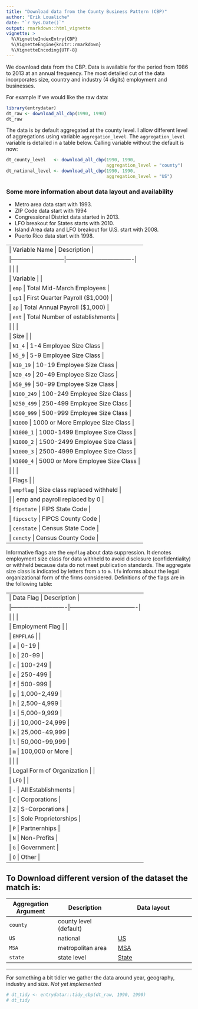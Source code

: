 ```yaml
---
title: "Download data from the County Business Pattern (CBP)"
author: "Erik Loualiche"
date: "`r Sys.Date()`"
output: rmarkdown::html_vignette
vignette: >
  %\VignetteIndexEntry{CBP}
  %\VignetteEngine{knitr::rmarkdown}
  %\VignetteEncoding{UTF-8}
---
```


We download data from the CBP. Data is available for the period from 1986 to 2013 at an annual frequency.
The most detailed cut of the data incorporates size, country and industry (4 digits) employment and businesses. 

For example if we would like the raw data:
```r
library(entrydatar)
dt_raw <- download_all_cbp(1990, 1990)
dt_raw
```

The data is by default aggregated at the county level. I allow different level of aggregations using variable `aggregation_level`. The `aggregation_level` variable is detailed in a table below. Calling variable without the default is now:
```r
dt_county_level   <- download_all_cbp(1990, 1990,
                                      aggregation_level = "county")
dt_national_level <- download_all_cbp(1990, 1990,
                                      aggregation_level = "US")
```


### Some more information about data layout and availability

- Metro area data start with 1993.
- ZIP Code data start with 1994
- Congressional District data started in 2013.
- LFO breakout for States starts with 2010.
- Island Area data and LFO breakout for U.S. start with 2008.
- Puerto Rico data start with 1998.



----------------------------------------------------------------
| Variable Name             | Description                      |
|---------------------------|----------------------------------|
|                           |                                  |
| Variable                  |                                  |
| `emp`                     | Total Mid-March Employees        |
| `qp1`                     | First Quarter Payroll ($1,000)   |
| `ap`                      | Total Annual Payroll ($1,000)    |
| `est`                     | Total Number of establishments   |
|                           |                                  |
| Size                      |                                  |
| `N1_4`                    | 1-4 Employee Size Class          |
| `N5_9`                    | 5-9 Employee Size Class          |
| `N10_19`                  | 10-19 Employee Size Class        |
| `N20_49`                  | 20-49 Employee Size Class        |
| `N50_99`                  | 50-99 Employee Size Class        |
| `N100_249`                | 100-249 Employee Size Class      |
| `N250_499`                | 250-499 Employee Size Class      |
| `N500_999`                | 500-999 Employee Size Class      |
| `N1000`                   | 1000 or More Employee Size Class |
| `N1000_1`                 | 1000-1499 Employee Size Class    |
| `N1000_2`                 | 1500-2499 Employee Size Class    |
| `N1000_3`                 | 2500-4999 Employee Size Class    |
| `N1000_4`                 | 5000 or More Employee Size Class |
|                           |                                  |
| Flags                     |                                  |
| `empflag`                 | Size class replaced withheld     |
|                           | emp and payroll replaced by 0    |
| `fipstate`                | FIPS State Code                  |
| `fipcscty`                | FIPCS County Code                |
| `censtate`                | Census State Code                |
| `cencty`                  | Census County Code               |
----------------------------------------------------------------

Informative flags are the `empflag` about data suppression. It denotes employment size class for data withheld to avoid disclosure (confidentiality) or withheld because data do not meet publication standards. The aggregate size class is indicated by letters from `a` to `m`. `lfo` informs about the legal organizational form of the firms considered. Definitions of the flags are in the following table:

-----------------------------------------------------------------
|  Data Flag                 | Description                      |
|----------------------------|----------------------------------|
|                            |                                  |
| Employment Flag            |                                  |
| `EMPFLAG`                  |                                  |
| `a`                        | 0-19                             |
| `b`                        | 20-99                            |
| `c`                        | 100-249                          |
| `e`                        | 250-499                          |
| `f`                        | 500-999                          |
| `g`                        | 1,000-2,499                      |
| `h`                        | 2,500-4,999                      |
| `i`                        | 5,000-9,999                      |
| `j`                        | 10,000-24,999                    |
| `k`                        | 25,000-49,999                    |
| `l`                        | 50,000-99,999                    |
| `m`                        | 100,000 or More                  | 
|                            |                                  |
| Legal Form of Organization |                                  |
| `LFO`                      |                                  |
| `-`                        | All Establishments               |
| `C`                        | Corporations                     |
| `Z`                        | S-Corporations                   |
| `S`                        | Sole Proprietorships             |
| `P`                        | Partnernhips                     |
| `N`                        | Non-Profits                      |
| `G`                        | Government                       |
| `O`                        | Other                            |
----------------------------------------------------------------


To Download different version of the dataset the match is:
--------------------------------------------------------------------------------------------------------------
|  Aggregation Argument      | Description                      | Data layout                                |
|----------------------------|----------------------------------|--------------------------------------------|
| `county `                  | county level (default)           |                                            |
| `US`                       | national                         | [US](../tables/us_lfo_layout.txt)          |
| `MSA`                      | metropolitan area                | [MSA](../tables/metra_are_layout,txt)      |
| `state`                    | state level                      | [State](../tables/state_x_lfo_layout.txt)  |
--------------------------------------------------------------------------------------------------------------



For something a bit tidier we gather the data around year, geography, industry and size. *Not yet implemented*
```r
# dt_tidy <- entrydatar::tidy_cbp(dt_raw, 1990, 1990)
# dt_tidy
```









                        
  

